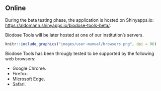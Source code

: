 ## Online {#manual-get-online}

During the beta testing phase, the application is hosted on Shinyapps.io: [https://aldomann.shinyapps.io/biodose-tools-beta/](https://aldomann.shinyapps.io/biodose-tools-beta/). 

Biodose Tools will be later hosted at one of our institution's servers.

```r
knitr::include_graphics("images/user-manual/browsers.png", dpi = 96)
```

Biodose Tools has been througly tested to be supported by the following web browsers:

- Google Chrome.
- Firefox.
- Microsoft Edge.
- Safari.
